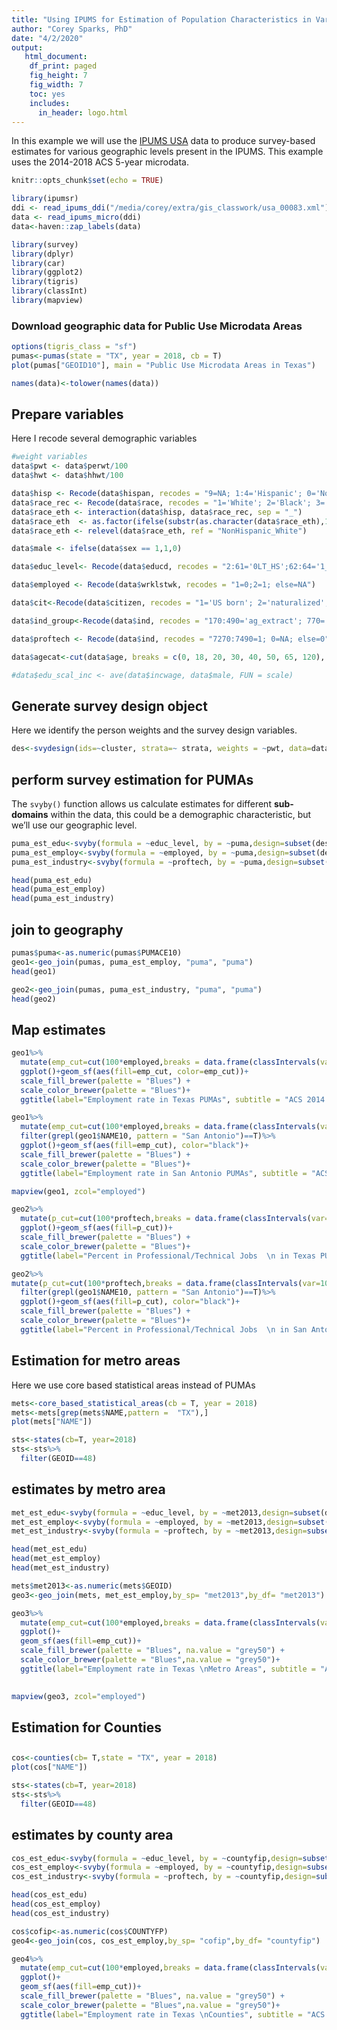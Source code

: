 ```yaml
---
title: "Using IPUMS for Estimation of Population Characteristics in Various Geographic Areas"
author: "Corey Sparks, PhD"
date: "4/2/2020"
output:
   html_document:
    df_print: paged
    fig_height: 7
    fig_width: 7
    toc: yes
    includes:
      in_header: logo.html
---
```


In this example we will use the [IPUMS USA](https://usa.ipums.org/usa/) data to produce survey-based estimates for various geographic levels present in the IPUMS. This example uses the 2014-2018 ACS 5-year microdata. 


```r
knitr::opts_chunk$set(echo = TRUE)
```

```r
library(ipumsr)
ddi <- read_ipums_ddi("/media/corey/extra/gis_classwork/usa_00083.xml")
data <- read_ipums_micro(ddi)
data<-haven::zap_labels(data)

```

```r
library(survey)
library(dplyr)
library(car)
library(ggplot2)
library(tigris)
library(classInt)
library(mapview)
```
### Download geographic data for Public Use Microdata Areas
```r
options(tigris_class = "sf")
pumas<-pumas(state = "TX", year = 2018, cb = T)
plot(pumas["GEOID10"], main = "Public Use Microdata Areas in Texas")
```

```r
names(data)<-tolower(names(data))
```

## Prepare variables
Here I recode several demographic variables
```r
#weight variables
data$pwt <- data$perwt/100
data$hwt <- data$hhwt/100

data$hisp <- Recode(data$hispan, recodes = "9=NA; 1:4='Hispanic'; 0='NonHispanic'")
data$race_rec <- Recode(data$race, recodes = "1='White'; 2='Black'; 3='Other'; 4:6='Asian'; 7:9='Other'")
data$race_eth <- interaction(data$hisp, data$race_rec, sep = "_")
data$race_eth  <- as.factor(ifelse(substr(as.character(data$race_eth),1,8) == "Hispanic", "Hispanic", as.character(data$race_eth)))
data$race_eth <- relevel(data$race_eth, ref = "NonHispanic_White")

data$male <- ifelse(data$sex == 1,1,0)

data$educ_level<- Recode(data$educd, recodes = "2:61='0LT_HS';62:64='1_HSD/GED';65:80='2_somecoll';90:100='2_somecoll'; 81:83='3_AssocDegree';101='4_bachelordegree'; 110:116='4_BAplus_GradDegree'; else=NA")

data$employed <- Recode(data$wrklstwk, recodes = "1=0;2=1; else=NA")

data$cit<-Recode(data$citizen, recodes = "1='US born'; 2='naturalized'; 3:4='notcitizen';else=NA ")

data$ind_group<-Recode(data$ind, recodes = "170:490='ag_extract'; 770='construction'; 1070:3990='manufac'; 4070:5790='whole_retail'; 6070:6390='trans'; 6470:6780='information'; 6870:7190= 'fire'; 7270=7790='prof/sci/manage'; 7860:8470='edu/social'; 8560:8690='arts'; 8770:9290='other'; 9370:9590='public_adm'; 9670:9870='military'; else=NA ")

data$proftech <- Recode(data$ind, recodes = "7270:7490=1; 0=NA; else=0")

data$agecat<-cut(data$age, breaks = c(0, 18, 20, 30, 40, 50, 65, 120), include.lowest = T)

#data$edu_scal_inc <- ave(data$incwage, data$male, FUN = scale)
```

## Generate survey design object
Here we identify the person weights and the survey design variables.

```r
des<-svydesign(ids=~cluster, strata=~ strata, weights = ~pwt, data=data)
```

## perform survey estimation for PUMAs
The `svyby()` function allows us calculate estimates for different **sub-domains** within the data, this could be a demographic characteristic, but we'll use our geographic level. 

```r
puma_est_edu<-svyby(formula = ~educ_level, by = ~puma,design=subset(des,age>25), FUN=svymean, na.rm=T )
puma_est_employ<-svyby(formula = ~employed, by = ~puma,design=subset(des, age%in%18:65), FUN=svymean, na.rm=T )
puma_est_industry<-svyby(formula = ~proftech, by = ~puma,design=subset(des, employed==1), FUN=svymean, na.rm=T )

head(puma_est_edu)
head(puma_est_employ)
head(puma_est_industry)
```

## join to geography
```r
pumas$puma<-as.numeric(pumas$PUMACE10)
geo1<-geo_join(pumas, puma_est_employ, "puma", "puma")
head(geo1)

geo2<-geo_join(pumas, puma_est_industry, "puma", "puma")
head(geo2)

```

## Map estimates
```r
geo1%>%
  mutate(emp_cut=cut(100*employed,breaks = data.frame(classIntervals(var=100*puma_est_employ$employed, n=5, style="jenks")[2])[,1],include.lowest = T))%>%
  ggplot()+geom_sf(aes(fill=emp_cut, color=emp_cut))+
  scale_fill_brewer(palette = "Blues") + 
  scale_color_brewer(palette = "Blues")+
  ggtitle(label="Employment rate in Texas PUMAs", subtitle = "ACS 2014 - 2018")

geo1%>%
  mutate(emp_cut=cut(100*employed,breaks = data.frame(classIntervals(var=100*puma_est_employ$employed, n=5, style="jenks")[2])[,1],include.lowest = T))%>%
  filter(grepl(geo1$NAME10, pattern = "San Antonio")==T)%>%
  ggplot()+geom_sf(aes(fill=emp_cut), color="black")+
  scale_fill_brewer(palette = "Blues") + 
  scale_color_brewer(palette = "Blues")+
  ggtitle(label="Employment rate in San Antonio PUMAs", subtitle = "ACS 2014 - 2018")

mapview(geo1, zcol="employed")
```

```r
geo2%>%
  mutate(p_cut=cut(100*proftech,breaks = data.frame(classIntervals(var=100*puma_est_industry$proftech, n=5, style="jenks")[2])[,1],include.lowest = T))%>%
  ggplot()+geom_sf(aes(fill=p_cut))+
  scale_fill_brewer(palette = "Blues") + 
  scale_color_brewer(palette = "Blues")+
  ggtitle(label="Percent in Professional/Technical Jobs  \n in Texas PUMAs", subtitle = "ACS 2014 - 2018")

geo2%>%
mutate(p_cut=cut(100*proftech,breaks = data.frame(classIntervals(var=100*puma_est_industry$proftech, n=5, style="jenks")[2])[,1],include.lowest = T))%>%
  filter(grepl(geo1$NAME10, pattern = "San Antonio")==T)%>%
  ggplot()+geom_sf(aes(fill=p_cut), color="black")+
  scale_fill_brewer(palette = "Blues") + 
  scale_color_brewer(palette = "Blues")+
  ggtitle(label="Percent in Professional/Technical Jobs  \n in San Antonio PUMAs", subtitle = "ACS 2014 - 2018")


```


## Estimation for metro areas
Here we use core based statistical areas instead of PUMAs

```r
mets<-core_based_statistical_areas(cb = T, year = 2018)
mets<-mets[grep(mets$NAME,pattern =  "TX"),]
plot(mets["NAME"])

sts<-states(cb=T, year=2018)
sts<-sts%>%
  filter(GEOID==48)
```
## estimates by metro area
```r
met_est_edu<-svyby(formula = ~educ_level, by = ~met2013,design=subset(des,age>25), FUN=svymean, na.rm=T )
met_est_employ<-svyby(formula = ~employed, by = ~met2013,design=subset(des, age%in%18:65), FUN=svymean, na.rm=T )
met_est_industry<-svyby(formula = ~proftech, by = ~met2013,design=subset(des, employed==1), FUN=svymean, na.rm=T )

head(met_est_edu)
head(met_est_employ)
head(met_est_industry)

```


```r
mets$met2013<-as.numeric(mets$GEOID)
geo3<-geo_join(mets, met_est_employ,by_sp= "met2013",by_df= "met2013")

geo3%>%
  mutate(emp_cut=cut(100*employed,breaks = data.frame(classIntervals(var=100*met_est_employ$employed, n=5, style="jenks")[2])[,1],include.lowest = T))%>%
  ggplot()+
  geom_sf(aes(fill=emp_cut))+
  scale_fill_brewer(palette = "Blues", na.value = "grey50") + 
  scale_color_brewer(palette = "Blues",na.value = "grey50")+
  ggtitle(label="Employment rate in Texas \nMetro Areas", subtitle = "ACS 2014 - 2018")
  

mapview(geo3, zcol="employed")
```


## Estimation for Counties
## 
```r
cos<-counties(cb= T,state = "TX", year = 2018)
plot(cos["NAME"])

sts<-states(cb=T, year=2018)
sts<-sts%>%
  filter(GEOID==48)
```
## estimates by county area
```r
cos_est_edu<-svyby(formula = ~educ_level, by = ~countyfip,design=subset(des,age>25), FUN=svymean, na.rm=T )
cos_est_employ<-svyby(formula = ~employed, by = ~countyfip,design=subset(des, age%in%18:65), FUN=svymean, na.rm=T )
cos_est_industry<-svyby(formula = ~proftech, by = ~countyfip,design=subset(des, employed==1), FUN=svymean, na.rm=T )

head(cos_est_edu)
head(cos_est_employ)
head(cos_est_industry)

```


```r
cos$cofip<-as.numeric(cos$COUNTYFP)
geo4<-geo_join(cos, cos_est_employ,by_sp= "cofip",by_df= "countyfip")

geo4%>%
  mutate(emp_cut=cut(100*employed,breaks = data.frame(classIntervals(var=100*cos_est_employ$employed, n=5, style="jenks")[2])[,1],include.lowest = T))%>%
  ggplot()+
  geom_sf(aes(fill=emp_cut))+
  scale_fill_brewer(palette = "Blues", na.value = "grey50") + 
  scale_color_brewer(palette = "Blues",na.value = "grey50")+
  ggtitle(label="Employment rate in Texas \nCounties", subtitle = "ACS 2014 - 2018")
  


```

